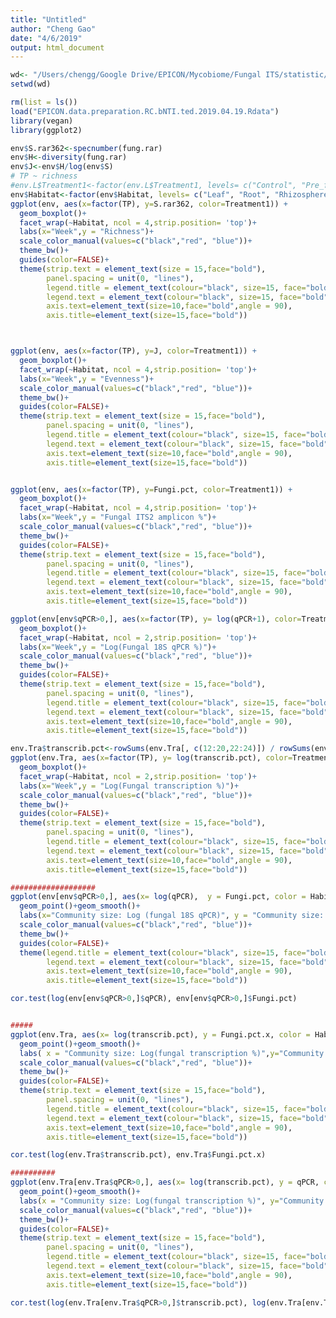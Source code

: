```yaml
---
title: "Untitled"
author: "Cheng Gao"
date: "4/6/2019"
output: html_document
---
```



```r

wd<- "/Users/chengg/Google Drive/EPICON/Mycobiome/Fungal ITS/statistic/Total.fungi"
setwd(wd)

rm(list = ls())
load("EPICON.data.preparation.RC.bNTI.ted.2019.04.19.Rdata")
library(vegan)
library(ggplot2)

env$S.rar362<-specnumber(fung.rar)
env$H<-diversity(fung.rar)
env$J<-env$H/log(env$S)
# TP ~ richness
#env.L$Treatment1<-factor(env.L$Treatment1, levels= c("Control", "Pre_flowering_drought", "Post_flowering_drought"))
env$Habitat<-factor(env$Habitat, levels= c("Leaf", "Root", "Rhizosphere", "Soil"))
ggplot(env, aes(x=factor(TP), y=S.rar362, color=Treatment1)) +
  geom_boxplot()+
  facet_wrap(~Habitat, ncol = 4,strip.position= 'top')+
  labs(x="Week",y = "Richness")+
  scale_color_manual(values=c("black","red", "blue"))+
  theme_bw()+
  guides(color=FALSE)+
  theme(strip.text = element_text(size = 15,face="bold"),
        panel.spacing = unit(0, "lines"),
        legend.title = element_text(colour="black", size=15, face="bold"),
        legend.text = element_text(colour="black", size=15, face="bold"),
        axis.text=element_text(size=10,face="bold",angle = 90),
        axis.title=element_text(size=15,face="bold"))



ggplot(env, aes(x=factor(TP), y=J, color=Treatment1)) +
  geom_boxplot()+
  facet_wrap(~Habitat, ncol = 4,strip.position= 'top')+
  labs(x="Week",y = "Evenness")+
  scale_color_manual(values=c("black","red", "blue"))+
  theme_bw()+
  guides(color=FALSE)+
  theme(strip.text = element_text(size = 15,face="bold"),
        panel.spacing = unit(0, "lines"),
        legend.title = element_text(colour="black", size=15, face="bold"),
        legend.text = element_text(colour="black", size=15, face="bold"),
        axis.text=element_text(size=10,face="bold",angle = 90),
        axis.title=element_text(size=15,face="bold"))


ggplot(env, aes(x=factor(TP), y=Fungi.pct, color=Treatment1)) +
  geom_boxplot()+
  facet_wrap(~Habitat, ncol = 4,strip.position= 'top')+
  labs(x="Week",y = "Fungal ITS2 amplicon %")+
  scale_color_manual(values=c("black","red", "blue"))+
  theme_bw()+
  guides(color=FALSE)+
  theme(strip.text = element_text(size = 15,face="bold"),
        panel.spacing = unit(0, "lines"),
        legend.title = element_text(colour="black", size=15, face="bold"),
        legend.text = element_text(colour="black", size=15, face="bold"),
        axis.text=element_text(size=10,face="bold",angle = 90),
        axis.title=element_text(size=15,face="bold"))


```



```r
ggplot(env[env$qPCR>0,], aes(x=factor(TP), y= log(qPCR+1), color=Treatment1)) +
  geom_boxplot()+
  facet_wrap(~Habitat, ncol = 2,strip.position= 'top')+
  labs(x="Week",y = "Log(Fungal 18S qPCR %)")+
  scale_color_manual(values=c("black","red", "blue"))+
  theme_bw()+
  guides(color=FALSE)+
  theme(strip.text = element_text(size = 15,face="bold"),
        panel.spacing = unit(0, "lines"),
        legend.title = element_text(colour="black", size=15, face="bold"),
        legend.text = element_text(colour="black", size=15, face="bold"),
        axis.text=element_text(size=10,face="bold",angle = 90),
        axis.title=element_text(size=15,face="bold"))

env.Tra$transcrib.pct<-rowSums(env.Tra[, c(12:20,22:24)]) / rowSums(env.Tra[, c(12:24)])
ggplot(env.Tra, aes(x=factor(TP), y= log(transcrib.pct), color=Treatment)) +
  geom_boxplot()+
  facet_wrap(~Habitat, ncol = 2,strip.position= 'top')+
  labs(x="Week",y = "Log(Fungal transcription %)")+
  scale_color_manual(values=c("black","red", "blue"))+
  theme_bw()+
  guides(color=FALSE)+
  theme(strip.text = element_text(size = 15,face="bold"),
        panel.spacing = unit(0, "lines"),
        legend.title = element_text(colour="black", size=15, face="bold"),
        legend.text = element_text(colour="black", size=15, face="bold"),
        axis.text=element_text(size=10,face="bold",angle = 90),
        axis.title=element_text(size=15,face="bold"))
```



```r
###################
ggplot(env[env$qPCR>0,], aes(x= log(qPCR),  y = Fungi.pct, color = Habitat)) +
  geom_point()+geom_smooth()+
  labs(x="Community size: Log (fungal 18S qPCR)", y = "Community size: fungal ITS2 amplicon %")+
  scale_color_manual(values=c("black","red", "blue"))+
  theme_bw()+
  guides(color=FALSE)+
  theme(legend.title = element_text(colour="black", size=15, face="bold"),
        legend.text = element_text(colour="black", size=15, face="bold"),
        axis.text=element_text(size=10,face="bold",angle = 90),
        axis.title=element_text(size=15,face="bold"))

cor.test(log(env[env$qPCR>0,]$qPCR), env[env$qPCR>0,]$Fungi.pct)


#####
ggplot(env.Tra, aes(x= log(transcrib.pct), y = Fungi.pct.x, color = Habitat)) +
  geom_point()+geom_smooth()+
  labs( x = "Community size: Log(fungal transcription %)",y="Community size: fungal ITS2 amplicon %")+
  scale_color_manual(values=c("black","red", "blue"))+
  theme_bw()+
  guides(color=FALSE)+
  theme(strip.text = element_text(size = 15,face="bold"),
        panel.spacing = unit(0, "lines"),
        legend.title = element_text(colour="black", size=15, face="bold"),
        legend.text = element_text(colour="black", size=15, face="bold"),
        axis.text=element_text(size=10,face="bold",angle = 90),
        axis.title=element_text(size=15,face="bold"))

cor.test(log(env.Tra$transcrib.pct), env.Tra$Fungi.pct.x)

##########
ggplot(env.Tra[env.Tra$qPCR>0,], aes(x= log(transcrib.pct), y = qPCR, color = Habitat)) +
  geom_point()+geom_smooth()+
  labs(x = "Community size: Log(fungal transcription %)", y="Community size: Log(fungal 18S qPCR)")+
  scale_color_manual(values=c("black","red", "blue"))+
  theme_bw()+
  guides(color=FALSE)+
  theme(strip.text = element_text(size = 15,face="bold"),
        panel.spacing = unit(0, "lines"),
        legend.title = element_text(colour="black", size=15, face="bold"),
        legend.text = element_text(colour="black", size=15, face="bold"),
        axis.text=element_text(size=10,face="bold",angle = 90),
        axis.title=element_text(size=15,face="bold"))

cor.test(log(env.Tra[env.Tra$qPCR>0,]$transcrib.pct), log(env.Tra[env.Tra$qPCR>0,]$qPCR))
```

